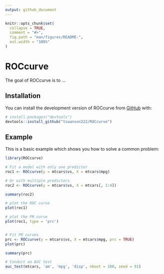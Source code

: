```yaml
---
output: github_document
---
```


<!-- README.md is generated from README.Rmd. Please edit that file -->

```r
knitr::opts_chunk$set(
  collapse = TRUE,
  comment = "#>",
  fig.path = "man/figures/README-",
  out.width = "100%"
)
```

# ROCcurve

<!-- badges: start -->
<!-- badges: end -->

The goal of ROCcurve is to ...

## Installation

You can install the development version of ROCcurve from [GitHub](https://github.com/) with:

``` r
# install.packages("devtools")
devtools::install_github("tswanson222/ROCcurve")
```
## Example

This is a basic example which shows you how to solve a common problem:

```r
library(ROCcurve)

# Fit a model with only one predictor
roc1 <- ROCcurve(y = mtcars$vs, X = mtcars$mpg)

# Or with multiple predictors
roc2 <- ROCcurve(y = mtcars$vs, X = mtcars[, 1:4])

summary(roc2)

# plot the ROC curve
plot(roc1)

# plot the PR curve
plot(roc1, type = 'prc')


# Fit PR curves
prc <- ROCcurve(y = mtcars$vs, X = mtcars$mpg, prc = TRUE)
plot(prc)

summary(prc)

# Conduct an AUC test
auc_test(mtcars, 'am', 'mpg', 'disp', nboot = 100, seed = 91)
```

